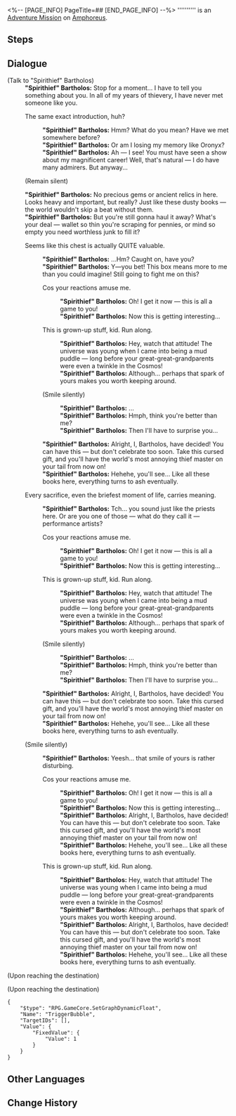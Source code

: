 <%-- [PAGE_INFO]
PageTitle=##
[END_PAGE_INFO] --%>
{{Stub|Dialogue.}}
{{Mission Infobox
|id            = 4015710
|title         = 
|image         = <!--Mission .png-->
|type          = Adventure
|event_name    = 
|chapter       = 
|requirements  = [[Trailblaze Mission]] ''[[Strife, Dispel the Accompanying Fears]]'' completed
|summary       = <!--official mission summary from Fate's Atlas-->
|characters    = "Spirithief" Bartholos; Trailblazer
|startLocation = [[Amphoreus]] - [["Sanctum of Prophecy" Janusopolis]]
|world         = Amphoreus
|area          = "Sanctum of Prophecy" Janusopolis
|prev          = 
|next          = 
|rewards       = Stellar Jade*40; Celestial Ambrosia*60
}}
'''''''''' is an [[Adventure Mission]] on [[Amphoreus]].

==Steps==


<!--
==Gameplay Notes==

--><!--
==Trial Character==

-->
==Dialogue==
{{Stub Dialogue}}

;(Talk to "Spirithief" Bartholos)
:'''"Spirithief" Bartholos:''' Stop for a moment... I have to tell you something about you. In all of my years of thievery, I have never met someone like you.
:{{DIcon|Arrow}} The same exact introduction, huh?
::'''"Spirithief" Bartholos:''' Hmm? What do you mean? Have we met somewhere before?
::'''"Spirithief" Bartholos:''' Or am I losing my memory like Oronyx?
::'''"Spirithief" Bartholos:''' Ah &mdash; I see! You must have seen a show about my magnificent career! Well, that's natural &mdash; I do have many admirers. But anyway...
:{{DIcon|Arrow}} (Remain silent)
:'''"Spirithief" Bartholos:''' No precious gems or ancient relics in here. Looks heavy and important, but really? Just like these dusty books &mdash; the world wouldn't skip a beat without them.
:'''"Spirithief" Bartholos:''' But you're still gonna haul it away? What's your deal &mdash; wallet so thin you're scraping for pennies, or mind so empty you need worthless junk to fill it?
:{{DIcon|Arrow}} Seems like this chest is actually QUITE valuable.
::'''"Spirithief" Bartholos:''' ...Hm? Caught on, have you?
::'''"Spirithief" Bartholos:''' Y&mdash;you bet! This box means more to me than you could imagine! Still going to fight me on this?
::{{DIcon|Arrow}} Cos your reactions amuse me.
:::'''"Spirithief" Bartholos:''' Oh! I get it now &mdash; this is all a game to you!
:::'''"Spirithief" Bartholos:''' Now this is getting interesting...
::{{DIcon|Arrow}} This is grown-up stuff, kid. Run along.
:::'''"Spirithief" Bartholos:''' Hey, watch that attitude! The universe was young when I came into being a mud puddle &mdash; long before your great-great-grandparents were even a twinkle in the Cosmos!
:::'''"Spirithief" Bartholos:''' Although... perhaps that spark of yours makes you worth keeping around.
::{{DIcon|Arrow}} (Smile silently)
:::'''"Spirithief" Bartholos:''' ...
:::'''"Spirithief" Bartholos:''' Hmph, think you're better than me?
:::'''"Spirithief" Bartholos:''' Then I'll have to surprise you...
::'''"Spirithief" Bartholos:''' Alright, I, Bartholos, have decided! You can have this &mdash; but don't celebrate too soon. Take this cursed gift, and you'll have the world's most annoying thief master on your tail from now on!
::'''"Spirithief" Bartholos:''' Hehehe, you'll see... Like all these books here, everything turns to ash eventually.
:{{DIcon|Arrow}} Every sacrifice, even the briefest moment of life, carries meaning.
::'''"Spirithief" Bartholos:''' Tch... you sound just like the priests here. Or are you one of those &mdash; what do they call it &mdash; performance artists?
::{{DIcon|Arrow}} Cos your reactions amuse me.
:::'''"Spirithief" Bartholos:''' Oh! I get it now &mdash; this is all a game to you!
:::'''"Spirithief" Bartholos:''' Now this is getting interesting...
::{{DIcon|Arrow}} This is grown-up stuff, kid. Run along.
:::'''"Spirithief" Bartholos:''' Hey, watch that attitude! The universe was young when I came into being a mud puddle &mdash; long before your great-great-grandparents were even a twinkle in the Cosmos!
:::'''"Spirithief" Bartholos:''' Although... perhaps that spark of yours makes you worth keeping around.
::{{DIcon|Arrow}} (Smile silently)
:::'''"Spirithief" Bartholos:''' ...
:::'''"Spirithief" Bartholos:''' Hmph, think you're better than me?
:::'''"Spirithief" Bartholos:''' Then I'll have to surprise you...
::'''"Spirithief" Bartholos:''' Alright, I, Bartholos, have decided! You can have this &mdash; but don't celebrate too soon. Take this cursed gift, and you'll have the world's most annoying thief master on your tail from now on!
::'''"Spirithief" Bartholos:''' Hehehe, you'll see... Like all these books here, everything turns to ash eventually.
:{{DIcon|Arrow}} (Smile silently)
::'''"Spirithief" Bartholos:''' Yeesh... that smile of yours is rather disturbing.
::{{DIcon|Arrow}} Cos your reactions amuse me.
:::'''"Spirithief" Bartholos:''' Oh! I get it now &mdash; this is all a game to you!
:::'''"Spirithief" Bartholos:''' Now this is getting interesting...
:::'''"Spirithief" Bartholos:''' Alright, I, Bartholos, have decided! You can have this &mdash; but don't celebrate too soon. Take this cursed gift, and you'll have the world's most annoying thief master on your tail from now on!
:::'''"Spirithief" Bartholos:''' Hehehe, you'll see... Like all these books here, everything turns to ash eventually.
::{{DIcon|Arrow}} This is grown-up stuff, kid. Run along.
:::'''"Spirithief" Bartholos:''' Hey, watch that attitude! The universe was young when I came into being a mud puddle &mdash; long before your great-great-grandparents were even a twinkle in the Cosmos!
:::'''"Spirithief" Bartholos:''' Although... perhaps that spark of yours makes you worth keeping around.
:::'''"Spirithief" Bartholos:''' Alright, I, Bartholos, have decided! You can have this &mdash; but don't celebrate too soon. Take this cursed gift, and you'll have the world's most annoying thief master on your tail from now on!
:::'''"Spirithief" Bartholos:''' Hehehe, you'll see... Like all these books here, everything turns to ash eventually.
;(Upon reaching the destination)

;(Upon reaching the destination)
<pre>{
	"$type": "RPG.GameCore.SetGraphDynamicFloat",
	"Name": "TriggerBubble",
	"TargetIDs": [],
	"Value": {
		"FixedValue": {
			"Value": 1
		}
	}
}</pre>
{{Dialogue End}}

==Other Languages==
{{Other Languages
|en   = 
|zhs  = 
|zht  = 
|ja   = 
|ko   = 
|es   = 
|fr   = 
|ru   = 
|th   = 
|vi   = 
|de   = 
|id   = 
|pt   = 
}}

==Change History==
{{Change History|3.1}}
